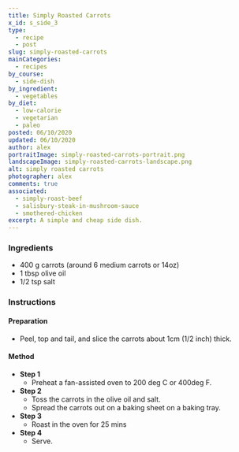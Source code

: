 ```yaml
---
title: Simply Roasted Carrots
x_id: s_side_3
type:
  - recipe
  - post
slug: simply-roasted-carrots
mainCategories: 
  - recipes
by_course:
  - side-dish
by_ingredient:
  - vegetables
by_diet:
  - low-calorie
  - vegetarian
  - paleo
posted: 06/10/2020
updated: 06/10/2020
author: alex
portraitImage: simply-roasted-carrots-portrait.png
landscapeImage: simply-roasted-carrots-landscape.png
alt: simply roasted carrots
photographer: alex
comments: true
associated: 
  - simply-roast-beef
  - salisbury-steak-in-mushroom-sauce
  - smothered-chicken
excerpt: A simple and cheap side dish.
---
```


<Ingredients>

### Ingredients
    
  - 400 g carrots (around 6 medium carrots or 14oz)
  - 1 tbsp olive oil
  - 1/2 tsp salt

</Ingredients>

<Instructions>

### Instructions

#### Preparation

  - Peel, top and tail, and slice the carrots about 1cm (1/2 inch) thick.

#### Method

  - **Step 1**
    - Preheat a fan-assisted oven to 200 deg C or 400deg F.
  - **Step 2**
    - Toss the carrots in the olive oil and salt.
    - Spread the carrots out on a baking sheet on a baking tray.
  - **Step 3**
    - Roast in the oven for 25 mins
  - **Step 4**
    - Serve.

</Instructions>



